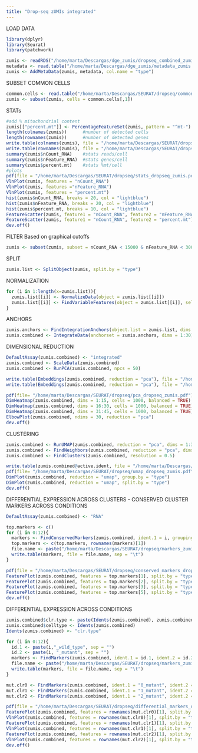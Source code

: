 ```yaml
---
title: "Drop-seq zUMIs integrated"
---
```


LOAD DATA
```r
library(dplyr)
library(Seurat)
library(patchwork)

zumis <- readRDS("/home/marta/Descargas/dge_zumis/dropseq_combined_zumis.rds")
metadata <- read.table("/home/marta/Descargas/dge_zumis/metadata_zumis.txt", header = TRUE, sep = '\t', row.names = 1)
zumis <- AddMetaData(zumis, metadata, col.name = "type")
```

SUBSET COMMON CELLS
```r
common.cells <- read.table("/home/marta/Descargas/SEURAT/dropseq/common_cells.txt", quote = '"')
zumis <- subset(zumis, cells = common.cells[,1])
```

STATs
```r
#add % mitochondrial content
zumis[["percent.mt"]] <- PercentageFeatureSet(zumis, pattern = "^mt-") 
length(colnames(zumis))      #number of detected cells
length(rownames(zumis))      #number of detected genes
write.table(colnames(zumis), file = "/home/marta/Descargas/SEURAT/dropseq/detected_cells_zumis.txt", sep = "\n")
write.table(rownames(zumis), file = "/home/marta/Descargas/SEURAT/dropseq/detected_features_zumis.txt", sep = "\n")
summary(zumis$nCount_RNA)    #stats reads/cell
summary(zumis$nFeature_RNA)  #stats genes/cell
summary(zumis$percent.mt)    #stats %mt/cell
#plots
pdf(file = "/home/marta/Descargas/SEURAT/dropseq/stats_dropseq_zumis.pdf")
VlnPlot(zumis, features = "nCount_RNA")
VlnPlot(zumis, features ="nFeature_RNA")
VlnPlot(zumis, features = "percent.mt")
hist(zumis$nCount_RNA, breaks = 20, col = "lightblue")
hist(zumis$nFeature_RNA, breaks = 20, col = "lightblue")
hist(zumis$percent.mt, breaks = 10, col = "lightblue")
FeatureScatter(zumis, feature1 = "nCount_RNA", feature2 = "nFeature_RNA")
FeatureScatter(zumis, feature1 = "nCount_RNA", feature2 = "percent.mt")
dev.off()
```

FILTER
Based on graphical cutoffs
```r
zumis <- subset(zumis, subset = nCount_RNA < 15000 & nFeature_RNA < 3000)
```

SPLIT
```r
zumis.list <- SplitObject(zumis, split.by = "type")
```

NORMALIZATION
```r
for (i in 1:length(x=zumis.list)){
  zumis.list[[i]] <- NormalizeData(object = zumis.list[[i]])
  zumis.list[[i]] <- FindVariableFeatures(object = zumis.list[[i]], selection.method = "vst", nfeatures = 3000)
}
```

ANCHORS
```r
zumis.anchors <- FindIntegrationAnchors(object.list = zumis.list, dims = 1:30)
zumis.combined <- IntegrateData(anchorset = zumis.anchors, dims = 1:30)
```

DIMENSIONAL REDUCTION
```r
DefaultAssay(zumis.combined) <- "integrated"
zumis.combined <- ScaleData(zumis.combined)
zumis.combined <- RunPCA(zumis.combined, npcs = 50)

write.table(Embeddings(zumis.combined, reduction = "pca"), file = "/home/marta/Descargas/SEURAT/dropseq/pca_cell_coord_zumis.txt", sep = "\t")
write.table(Embeddings(zumis.combined, reduction = "pca"), file = "/home/marta/Descargas/SEURAT/dropseq/pca_features_weight_zumis.txt", sep = "\t")

pdf(file= "/home/marta/Descargas/SEURAT/dropseq/pca_dropseq_zumis.pdf")
DimHeatmap(zumis.combined, dims = 1:15, cells = 1000, balanced = TRUE)
DimHeatmap(zumis.combined, dims = 16:30, cells = 1000, balanced = TRUE)
DimHeatmap(zumis.combined, dims = 31:45, cells = 1000, balanced = TRUE)
ElbowPlot(zumis.combined, ndims = 30, reduction = "pca")
dev.off()
```

CLUSTERING
```r
zumis.combined <- RunUMAP(zumis.combined, reduction = "pca", dims = 1:30)
zumis.combined <- FindNeighbors(zumis.combined, reduction = "pca", dims = 1:30)
zumis.combined <- FindClusters(zumis.combined, resolution = 0.5)

write.table(zumis.combined@active.ident, file = "/home/marta/Descargas/SEURAT/dropseq/clust_identity_zumis.txt", sep = "\t")
pdf(file= "/home/marta/Descargas/SEURAT/dropseq/umap_dropseq_zumis.pdf")
DimPlot(zumis.combined, reduction = "umap", group.by = "type")
DimPlot(zumis.combined, reduction = "umap", split.by = "type")
dev.off()
```


DIFFERENTIAL EXPRESSION ACROSS CLUSTERS - CONSERVED CLUSTER MARKERS ACROSS CONDITIONS
```r
DefaultAssay(zumis.combined) <- "RNA"

top.markers <- c()
for (i in 0:12){
  markers <- FindConservedMarkers(zumis.combined, ident.1 = i, grouping.var = "type", logfc.threshold = 0)
  top.markers <- c(top.markers, rownames(markers)[1])
  file.name <- paste("/home/marta/Descargas/SEURAT/dropseq/markers_zumis/cluster",i,"_markers_zumis.txt", sep="")
  write.table(markers, file = file.name, sep = "\t")
}

pdf(file = "/home/marta/Descargas/SEURAT/dropseq/conserved_markers_dropseq_zumis.pdf")
FeaturePlot(zumis.combined, features = top.markers[1], split.by = "type", cols = c("grey","red"))
FeaturePlot(zumis.combined, features = top.markers[2], split.by = "type", cols = c("grey","red"))
FeaturePlot(zumis.combined, features = top.markers[3], split.by = "type", cols = c("grey","red"))
FeaturePlot(zumis.combined, features = top.markers[5], split.by = "type", cols = c("grey","red"))
dev.off()
```

DIFFERENTIAL EXPRESSION ACROSS CONDITIONS
```r
zumis.combined$clr.type <- paste(Idents(zumis.combined), zumis.combined$type, sep="_")
zumis.combined$celltype <- Idents(zumis.combined)
Idents(zumis.combined) <- "clr.type"

for (i in 0:12){
  id.1 <- paste(i,"_wild_type", sep = "")
  id.2 <- paste(i, "_mutant", sep = "")
  markers <- FindMarkers(zumis.combined, ident.1 = id.1, ident.2 = id.2, logfc.threshold = 0 )
  file.name <- paste("/home/marta/Descargas/SEURAT/dropseq/markers_zumis/cluster",i,"_DE_markers_zumis.txt", sep="")
  write.table(markers, file = file.name, sep = "\t")
}

mut.clr0 <- FindMarkers(zumis.combined, ident.1 = "0_mutant", ident.2 = "0_wild_type")
mut.clr1 <- FindMarkers(zumis.combined, ident.1 = "1_mutant", ident.2 = "1_wild_type")
mut.clr2 <- FindMarkers(zumis.combined, ident.1 = "2_mutant", ident.2 = "2_wild_type")

pdf(file = "/home/marta/Descargas/SEURAT/dropseq/differential_markers_dropseq_zumis.pdf")
FeaturePlot(zumis.combined, features = rownames(mut.clr0)[1], split.by = "type", cols = c("grey","red"))
VlnPlot(zumis.combined, features = rownames(mut.clr0)[1], split.by = "type", group.by = "celltype")
FeaturePlot(zumis.combined, features = rownames(mut.clr1)[1], split.by = "type", cols = c("grey","red"))
VlnPlot(zumis.combined, features = rownames(mut.clr1)[1], split.by = "type", group.by = "celltype")
FeaturePlot(zumis.combined, features = rownames(mut.clr2)[1], split.by = "type", cols = c("grey","red"))
VlnPlot(zumis.combined, features = rownames(mut.clr2)[1], split.by = "type", group.by = "celltype")
dev.off()
```


